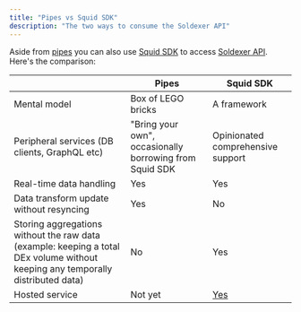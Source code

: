 ```yaml
---
title: "Pipes vs Squid SDK"
description: "The two ways to consume the Soldexer API"
---
```


Aside from [pipes](/pipes/overview) you can also use [Squid SDK](/squid-sdk/intro) to access [Soldexer API](/api-reference/introduction). Here's the comparison:

|      | Pipes | Squid SDK |
|------|-------|-----------|
| Mental model | Box of LEGO bricks | A framework |
| Peripheral services (DB clients, GraphQL etc) | "Bring your own", occasionally borrowing from Squid SDK | Opinionated comprehensive support |
| Real-time data handling | Yes | Yes |
| Data transform update without resyncing | Yes | No |
| Storing aggregations without the raw data (example: keeping a total DEx volume without keeping any temporally distributed data) | No | Yes |
| Hosted service | Not yet | [Yes](https://docs.sqd.ai/cloud/) |
